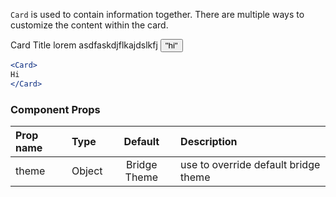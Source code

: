 


`Card` is used to contain information together. There are multiple ways to customize the content within the card.

<CodeExampleBox>
<Card>
    <Card.Content>
        <Card.Title>Card Title</Card.Title>
        <Card.Body>lorem asdfaskdjflkajdslkfj</Card.Body>
    </Card.Content>
    <Card.Footer>
        <Button>"hi"</Button>
    </Card.Footer>
</Card>
</CodeExampleBox>

```jsx
<Card>
Hi
</Card>

```

### Component Props

| Prop name | Type | Default | Description |
| :- | :- | :-: | :- |
| theme | Object | Bridge Theme | use to override default bridge theme|